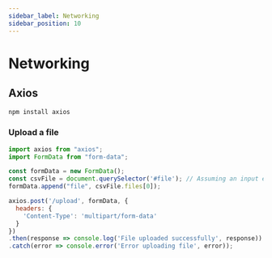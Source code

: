 ```yaml
---
sidebar_label: Networking
sidebar_position: 10
---
```


# Networking

## Axios

```bash
npm install axios
```

### Upload a file

```javascript
import axios from "axios";
import FormData from "form-data";

const formData = new FormData();
const csvFile = document.querySelector('#file'); // Assuming an input element with id="file"
formData.append("file", csvFile.files[0]);

axios.post('/upload', formData, {
  headers: {
    'Content-Type': 'multipart/form-data'
  }
})
.then(response => console.log('File uploaded successfully', response))
.catch(error => console.error('Error uploading file', error));
```